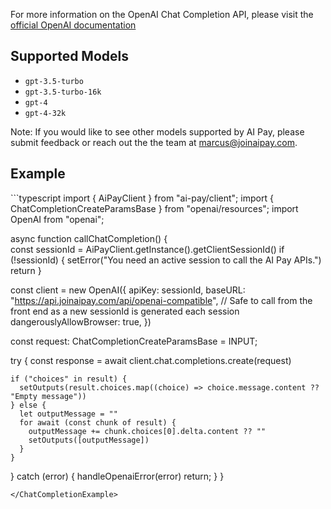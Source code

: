 For more information on the OpenAI Chat Completion API, please visit the [official OpenAI documentation](https://platform.openai.com/docs/guides/text-generation)

## Supported Models
- `gpt-3.5-turbo`
- `gpt-3.5-turbo-16k`
- `gpt-4`
- `gpt-4-32k`

Note: If you would like to see other models supported by AI Pay, please submit feedback or reach out the the team at marcus@joinaipay.com.


## Example
<ChatCompletionExample>
```typescript
import { AiPayClient } from "ai-pay/client";
import { ChatCompletionCreateParamsBase } from "openai/resources";
import OpenAI from "openai";

async function callChatCompletion() {  
  const sessionId = AiPayClient.getInstance().getClientSessionId()
  if (!sessionId) {
    setError("You need an active session to call the AI Pay APIs.")
    return
  }

  const client = new OpenAI({
    apiKey: sessionId,
    baseURL: "https://api.joinaipay.com/api/openai-compatible",
    // Safe to call from the front end as a new sessionId is generated each session
    dangerouslyAllowBrowser: true,
  })

  const request: ChatCompletionCreateParamsBase = INPUT;

  try {
    const response = await client.chat.completions.create(request)

    if ("choices" in result) {
      setOutputs(result.choices.map((choice) => choice.message.content ?? "Empty message"))
    } else {
      let outputMessage = ""
      for await (const chunk of result) {
        outputMessage += chunk.choices[0].delta.content ?? ""
        setOutputs([outputMessage])
      }
    }
  } catch (error) {
    handleOpenaiError(error)
    return;
  }
}
```
</ChatCompletionExample>
